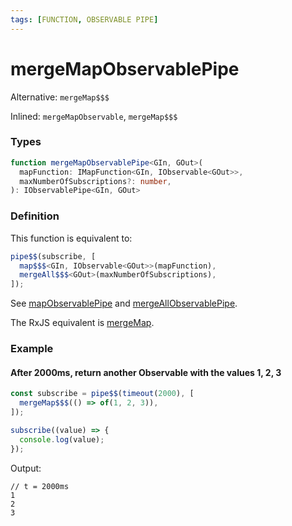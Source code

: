 ```yaml
---
tags: [FUNCTION, OBSERVABLE PIPE]
---
```


# mergeMapObservablePipe

Alternative: `mergeMap$$$`

Inlined: `mergeMapObservable`, `mergeMap$$$`


### Types

```ts
function mergeMapObservablePipe<GIn, GOut>(
  mapFunction: IMapFunction<GIn, IObservable<GOut>>,
  maxNumberOfSubscriptions?: number,
): IObservablePipe<GIn, GOut>
```

### Definition

This function is equivalent to:

```ts
pipe$$(subscribe, [
  map$$$<GIn, IObservable<GOut>>(mapFunction),
  mergeAll$$$<GOut>(maxNumberOfSubscriptions),
]);
```

See [mapObservablePipe](/docs/reference/map-observable-pipe/) and [mergeAllObservablePipe](/docs/reference/merge-all-observable-pipe/).

The RxJS equivalent is [mergeMap](https://rxjs-dev.firebaseapp.com/api/operators/mergeMap).

[//]: # (TODO ### Diagram)

### Example

#### After 2000ms, return another Observable with the values 1, 2, 3

```ts
const subscribe = pipe$$(timeout(2000), [
  mergeMap$$$(() => of(1, 2, 3)),
]);

subscribe((value) => {
  console.log(value);
});
```

Output:

```text
// t = 2000ms
1
2
3
```
